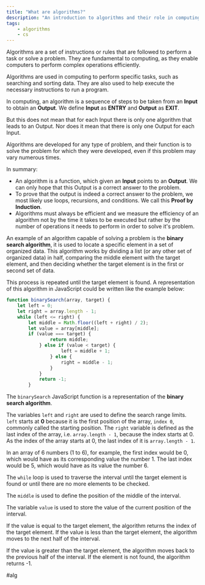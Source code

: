 ```yaml
---
title: "What are algorithms?"
description: "An introduction to algorithms and their role in computing."
tags:
	- algorithms
	- cs
---
```


Algorithms are a set of instructions or rules that are followed to perform a task or solve a problem. They are fundamental to computing, as they enable computers to perform complex operations efficiently.

Algorithms are used in computing to perform specific tasks, such as searching and sorting data. They are also used to help execute the necessary instructions to run a program.

In computing, an algorithm is a sequence of steps to be taken from an **Input** to obtain an **Output**. We define **Input** as **ENTRY** and **Output** as **EXIT**.

But this does not mean that for each Input there is only one algorithm that leads to an Output. Nor does it mean that there is only one Output for each Input.

Algorithms are developed for any type of problem, and their function is to solve the problem for which they were developed, even if this problem may vary numerous times.

In summary:

- An algorithm is a function, which given an **Input** points to an **Output**. We can only hope that this Output is a correct answer to the problem.
- To prove that the output is indeed a correct answer to the problem, we most likely use loops, recursions, and conditions. We call this **Proof by Induction**.
- Algorithms must always be efficient and we measure the efficiency of an algorithm not by the time it takes to be executed but rather by the number of operations it needs to perform in order to solve it's problem.

An example of an algorithm capable of solving a problem is the **binary search algorithm**, it is used to locate a specific element in a set of organized data. This algorithm works by dividing a list (or any other set of organized data) in half, comparing the middle element with the target element, and then deciding whether the target element is in the first or second set of data.

This process is repeated until the target element is found. A representation of this algorithm in JavaScript could be written like the example below:

``` js
function binarySearch(array, target) {
	let left = 0;
	let right = array.length - 1;
	while (left <= right) {
		let middle = Math.floor((left + right) / 2);
		let value = array[middle];
		if (value === target) {
				return middle;
			} else if (value < target) {
					left = middle + 1;
				} else {
					right = middle - 1;
				}
			}	
			return -1;
		}
```

The `binarySearch` JavaScript function is a representation of the **binary search algorithm**.

The variables `left` and `right` are used to define the search range limits. `left` starts at **0** because it is the first position of the array, `index 0`, commonly called the starting position. The `right` variable is defined as the last index of the array, i.e. `array.length - 1`, because the index starts at 0. As the index of the array starts at 0, the last index of it is `array.length - 1`.

In an array of 6 numbers (1 to 6), for example, the first index would be 0, which would have as its corresponding value the number 1. The last index would be 5, which would have as its value the number 6.

The `while` loop is used to traverse the interval until the target element is found or until there are no more elements to be checked.

The `middle` is used to define the position of the middle of the interval.

The variable `value` is used to store the value of the current position of the interval.

If the value is equal to the target element, the algorithm returns the index of the target element. If the value is less than the target element, the algorithm moves to the next half of the interval.

If the value is greater than the target element, the algorithm moves back to the previous half of the interval. If the element is not found, the algorithm returns -1.

#alg